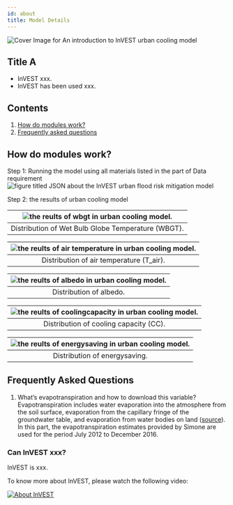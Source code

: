 ```yaml
---
id: about
title: Model Details
---
```


![Cover Image for `An introduction to InVEST urban cooling model`](../../static/img/banner-image-invest-cooling.png)

## Title A

- InVEST xxx.
- InVEST has been used xxx.

## Contents

1. [How do modules work?](#how-do-modules-work)
2. [Frequently asked questions](#frequently-asked-questions)

## How do modules work?

Step 1: Running the model using all materials listed in the part of Data requirement  
![figure titled `JSON about the InVEST urban flood risk mitigation model`](../../static/img/UC-JSON.png)  

Step 2: the results of urban cooling model  

|![the reults of wbgt in urban cooling model.](../../static/img/uc-wbgt.png) |
|:--:|
| Distribution of Wet Bulb Globe Temperature (WBGT). |

|![the reults of air temperature in urban cooling model.](../../static/img/uc-airtemperature.png) |
|:--:|
| Distribution of air temperature (T_air). |

|![the reults of albedo in urban cooling model.](../../static/img/uc-albedo.png) |
|:--:|
| Distribution of albedo. |

|![the reults of coolingcapacity in urban cooling model.](../../static/img/uc-coolingcapacity.png) |
|:--:|
| Distribution of cooling capacity (CC). |

|![the reults of energysaving in urban cooling model.](../../static/img/uc-energysaving.png) |
|:--:|
| Distribution of energysaving. |

## Frequently Asked Questions
1. What’s evapotranspiration and how to download this variable?  
   Evapotranspiration includes water evaporation into the atmosphere from the soil surface, evaporation from the capillary fringe of the groundwater table, and evaporation from water bodies on land ([source](https://www.usgs.gov/)). In this part, the evapotranspiration estimates provided by Simone are used for the period July 2012 to December 2016. 

### Can InVEST xxx?

InVEST is xxx.

To know more about InVEST, please watch the following video:

[![About InVEST](https://img.youtube.com/vi/kGau-gNEzFM/hqdefault.jpg)](https://www.youtube.com/watch?v=kGau-gNEzFM&t=1s)
